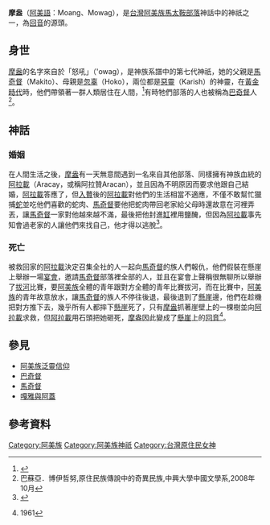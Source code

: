 {{expert|subject=台灣原住民族}}

{{noteTA
|G1=阿美族神話
}}

{{Infobox deity
| type = taiwan
| name =摩盎
| image = 
| image_size = 
| alt = 
| caption =
| god_of = 怒吼女神、回音女神
| abode = 
| symbol =
| consort = [[阿拉載|阿拉載]]
| siblings = {{ubl|Kaja|Giaupage}}
| children = 
| mount = 
|script_name=[[阿美語|阿美語]]|script=Moang、Mowag|father=[[馬奇督|馬奇督]]|mother=[[忽辜|忽辜]]}}

'''摩盎'''（[[阿美語|阿美語]]：Moang、Mowag），是[[台灣|台灣]][[阿美族|阿美族]][[馬太鞍部落|馬太鞍部落]]神話中的神祇之一，為[[回音|回音]]的源頭。
== 身世 ==
[[摩盎|摩盎]]的名字來自於「怒吼」（'owag），是神族系譜中的第七代神祇，她的父親是[[馬奇督|馬奇督]]（Makito）、母親是[[忽辜|忽辜]]（Hoko），兩位都是[[惡靈|惡靈]]（Karish）的神靈，在[[黃金時代|黃金時代]]時，他們帶領著一群人類居住在人間，<ref name="阿美族之宗教及神話">{{cite web|author=王崧興|title=馬太安阿美族之宗教及神話|url=https://www.ioe.sinica.edu.tw/mobile/content/Periodicals_Content.aspx?SiteID=530164240637641451&Menuid=530205601306173463&Msid=530207124576460556|publisher=民族學研究所|work=中央研究院|accessdate=1961年 秋季|archive-date=2020-08-25|archive-url=https://web.archive.org/web/20200825054829/https://www.ioe.sinica.edu.tw/mobile/content/Periodicals_Content.aspx?SiteID=530164240637641451&Menuid=530205601306173463&Msid=530207124576460556|dead-url=no}}</ref>有時牠們部落的人也被稱為[[巴奇督|巴奇督]]人<ref>巴蘇亞．博伊哲努,原住民族傳說中的奇異民族,中興大學中國文學系,2008年10月</ref>。

== 神話 ==
=== 婚姻 ===
{{main|巴奇督}}
在人間生活之後，[[摩盎|摩盎]]有一天無意間遇到一名來自其他部落、同樣擁有神族血統的[[阿拉載|阿拉載]]（Aracay，或稱阿拉贊Aracan），並且因為不明原因而要求他跟自己結婚，[[阿拉載|阿拉載]]答應了，但[[入贅|入贅]]後的[[阿拉載|阿拉載]]對他們的生活相當不適應，不僅不敢幫忙獵捕[[蛇|蛇]]並吃他們喜歡的蛇肉、[[馬奇督|馬奇督]]要他把蛇肉帶回老家給父母時還故意在河裡弄丟，讓[[馬奇督|馬奇督]]一家對他越來越不滿，最後把他封進[[缸|缸]]裡用鹽醃，但因為[[阿拉載|阿拉載]]事先知會過老家的人讓他們來找自己，他才得以逃脫<ref name="惡靈的起源">{{cite web|url=https://aya.ioe.sinica.edu.tw/index.php/Frontend/loreDetail/78|title=O Lgaw no Kariyah（惡靈的起源）|accessdate=1958-10-01|archive-date=2019-10-22|archive-url=https://web.archive.org/web/20191022231914/http://aya.ioe.sinica.edu.tw/index.php/Frontend/loreDetail/78|dead-url=no}}</ref>。

=== 死亡 ===
被救回家的[[阿拉載|阿拉載]]決定召集全社的人一起向[[馬奇督|馬奇督]]的族人們報仇，他們假裝在懸崖上舉辦一場[[宴會|宴會]]，邀請[[馬奇督|馬奇督]]部落裡全部的人，並且在宴會上聲稱很無聊所以舉辦了[[拔河|拔河]]比賽，要[[阿美族|阿美族]]全體的青年跟對方全體的青年比賽拔河，而在比賽中，[[阿美族|阿美族]]的青年故意放水，讓[[馬奇督|馬奇督]]的族人不停往後退，最後退到了[[懸崖|懸崖]]邊，他們在趁機把對方推下去，幾乎所有人都摔下[[懸崖|懸崖]]死了，只有[[摩盎|摩盎]]抓著崖壁上的一棵樹並向[[阿拉載|阿拉載]]求救，但[[阿拉載|阿拉載]]用石頭把她砸死，[[摩盎|摩盎]]因此變成了[[懸崖|懸崖]]上的[[回音|回音]]<ref name="馬太安阿美族的故事">{{cite web|author=王崧興|title=馬太安阿美族的故事|url=|publisher=民族學研究所 |work=中央研究院}}1961</ref>。

== 參見 ==
*[[阿美族泛靈信仰|阿美族泛靈信仰]]
*[[巴奇督|巴奇督]]
*[[馬奇督|馬奇督]]
*[[嘎雅與阿蓋|嘎雅與阿蓋]]

== 參考資料 ==
{{reflist}}

[[Category:阿美族|Category:阿美族]]
[[Category:阿美族神祇|Category:阿美族神祇]]
[[Category:台灣原住民女神|Category:台灣原住民女神]]